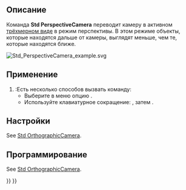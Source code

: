 <languages/>

{{Docnav/ru
|[[Std_OrthographicCamera/ru|Команда "Ортогональная проекция"]]
|[[Std_MainFullscreen/ru|Команда "На весь экран"]]
|[[Std_View_Menu/ru|Меню "Вид"]]
|IconL=Std_OrthographicCamera.svg
|IconR=Std_MainFullscreen.svg
|IconC=Freecad.svg
}}

{{GuiCommand/ru
|Name/ru=Перспективная проекция
|Name=Std_PerspectiveCamera
|MenuLocation=Вид → Перспективная проекция
|Workbenches=Все
|Shortcut={{KEY|V}} {{KEY|P}}
|SeeAlso=[[Std_OrthographicCamera/ru|Ортогональная проекция]]
}}

<span id="Description"></span>
==Описание==

Команда '''Std PerspectiveCamera''' переводит камеру в активном [[3D_view/ru|трёхмерном виде]] в режим перспективы. В этом режиме объекты, которые находятся дальше от камеры, выглядят меньше, чем те, которые находятся ближе.

[[Image:Std_PerspectiveCamera_example.svg]]
{{Caption|Два куба с одинаковыми размерами в перспективе}}

<span id="Usage"></span>
==Применение==

<div class="mw-translate-fuzzy">
# :Есть несколько способов вызвать команду:
#* Выберите в меню опцию {{MenuCommand|Вид → [[Image:Std_PerspectiveCamera.svg|16px]] Перспективная проекция}}.
#* Используйте клавиатурное сокращение: {{KEY|V}}, затем {{KEY|P}}.
</div>

<span id="Preferences"></span>
==Настройки==

See [[Std_OrthographicCamera#Preferences|Std OrthographicCamera]].

<span id="Scripting"></span>
==Программирование==

See [[Std_OrthographicCamera#Scripting|Std OrthographicCamera]].


{{Docnav/ru
|[[Std_OrthographicCamera/ru|Команда "Ортогональная проекция"]]
|[[Std_MainFullscreen/ru|Команда "На весь экран"]]
|[[Std_View_Menu/ru|Меню "Вид"]]
|IconL=Std_OrthographicCamera.svg
|IconR=Std_MainFullscreen.svg
|IconC=Freecad.svg
}}

{{Std_Base_navi{{#translation:}}}}
{{Userdocnavi{{#translation:}}}}